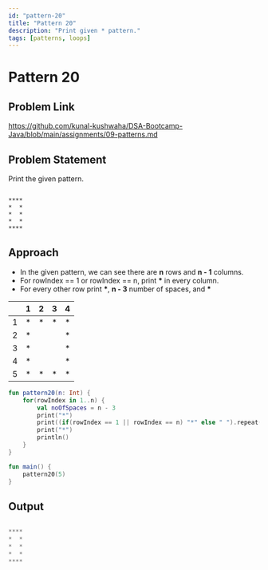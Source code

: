 ```yaml
---
id: "pattern-20"
title: "Pattern 20"
description: "Print given * pattern."
tags: [patterns, loops]
---
```




# Pattern 20

## Problem Link

https://github.com/kunal-kushwaha/DSA-Bootcamp-Java/blob/main/assignments/09-patterns.md

## Problem Statement

Print the given pattern.

```text

****
*  *
*  *
*  *
****

```
## Approach

- In the given pattern, we can see there are **n** rows and **n - 1** columns.
- For rowIndex == 1 or rowIndex == n, print **\*** in every column.
- For every other row print **\***, **n - 3** number of spaces, and **\***

<TableWrapper rows="5" cols="4">

|   	| 1 	| 2 	| 3 	| 4 	|
|:-:	|:-:	|:-:	|:-:	|:-:	|
| 1 	| * 	| * 	| * 	| * 	|
| 2 	| * 	|   	|   	| * 	|
| 3 	| * 	|   	|   	| * 	|
| 4 	| * 	|   	|   	| * 	|
| 5 	| * 	| * 	| * 	| * 	|
</TableWrapper>

<Tabs>
<TabItem value="kotlin" label="Kotlin">
<SolutionAuthor name="@msvhora"/>

```kt
fun pattern20(n: Int) {
    for(rowIndex in 1..n) {
        val noOfSpaces = n - 3
        print("*")
        print((if(rowIndex == 1 || rowIndex == n) "*" else " ").repeat(noOfSpaces))
        print("*")
        println()
    }
}

fun main() {	
    pattern20(5)
}
```
</TabItem>
</Tabs>

## Output

```kt

****
*  *
*  *
*  *
****

```